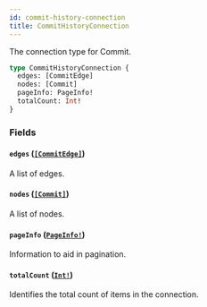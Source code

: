 ```yaml
---
id: commit-history-connection
title: CommitHistoryConnection
---
```


The connection type for Commit.

```graphql
type CommitHistoryConnection {
  edges: [CommitEdge]
  nodes: [Commit]
  pageInfo: PageInfo!
  totalCount: Int!
}
```

### Fields

#### `edges` ([`[CommitEdge]`](/docs/api/objects/commit-edge))

A list of edges.

#### `nodes` ([`[Commit]`](/docs/api/objects/commit))

A list of nodes.

#### `pageInfo` ([`PageInfo!`](/docs/api/objects/page-info))

Information to aid in pagination.

#### `totalCount` ([`Int!`](/docs/api/scalars/int))

Identifies the total count of items in the connection.
